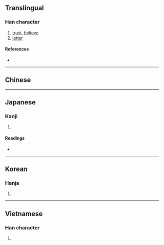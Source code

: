 {{character info/new}}
{{also|信|𣁁}}
==Translingual==

===Han character===
{{Han char|rn=9|rad=人|as=04|sn=6|four=|canj=OYK|ids=⿰亻文}}

# [[trust]], [[believe]]
# [[letter]]

====References====
* {{Han ref|kx=0096.121|hdz=10125.051|uh=4F29|ud=20265}}

----

==Chinese==
{{zh-see|信|sgss}}

----

==Japanese==

===Kanji===
{{ja-kanji|grade=|rs=人04}}

# {{defn|lang=ja|sort=人04}}

====Readings====
* {{ja-readings|on=[[しん]] (shin)|kun=[[まこと]] (makoto), [[たより]] (tayori), [[まかせる]] (makaseru)}}

----

==Korean==

===Hanja===
{{ko-hanja|hangeul=신|rv=sin|mr=sin}}

# {{defn|lang=ko|sort=人04}}

----

==Vietnamese==

===Han character===
{{vi-hantu|[[nho]]|rs=人04}}

# {{defn|lang=vi|sort=人04}}